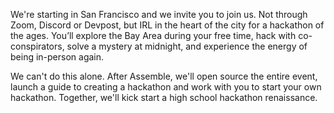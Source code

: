 <Box className="copy">

We're starting in San Francisco and we invite you to join us. Not through Zoom,
Discord or Devpost, but IRL in the heart of the city for a hackathon of the
ages. You’ll explore the Bay Area during your free time, hack with
co-conspirators, solve a mystery at midnight, and experience the energy of being
in-person again.

We can't do this alone. After Assemble, we'll open source the entire event,
launch a guide to creating a hackathon and work with you to start your own
hackathon. Together, we'll kick start a high school hackathon renaissance.
</Box>